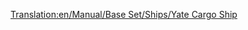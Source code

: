 [[Translation:en/Manual/Base Set/Ships/Yate Cargo Ship]]

{{nl/Manual/Base Set/Ships/Schepen|Naam=Yate goederenschip
|Afbeelding=[[File:en/Manual/Base Set/Ships/CargoShip.png|Yate goederenschip]]
|Kosten=£24,372 ($48,744)
|Snelheid=24 km/h (15 mph)
|Onderhoudskosten=£2,460 ($4,920)
|Ontworpen=1928
|Levensduur=30
|Capaciteit=160 eenheden*
|Nota=''*'' (160 eenheden post, kolen, vee, goederen, graan, hout, ijzererts, staal en kostbaarheden)
|Omschrijving=De Yate goederenschip is de traagste en heeft het minst capaciteit van de twee goederenschepen.
|Real-life=Fictief
}}